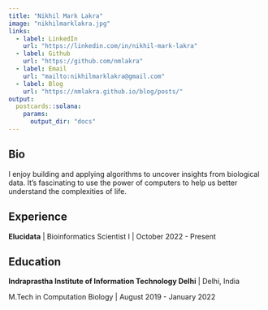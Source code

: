 ```yaml
---
title: "Nikhil Mark Lakra"
image: "nikhilmarklakra.jpg"
links:
  - label: LinkedIn
    url: "https://linkedin.com/in/nikhil-mark-lakra"
  - label: Github
    url: "https://github.com/nmlakra"
  - label: Email
    url: "mailto:nikhilmarklakra@gmail.com"
  - label: Blog
    url: "https://nmlakra.github.io/blog/posts/"
output:
  postcards::solana:
    params:
      output_dir: "docs"
---
```

 
## Bio

I enjoy building and applying algorithms to uncover insights from biological data. It's fascinating to use the power of computers to help us better understand the complexities of life.

## Experience

**Elucidata** | Bioinformatics Scientist I | October 2022 - Present

## Education

**Indraprastha Institute of Information Technology Delhi** | Delhi, India

M.Tech in Computation Biology | August 2019 - January 2022